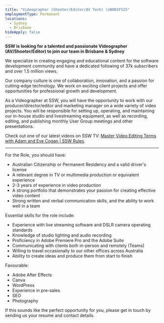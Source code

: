 ```yaml
---
title: "Videographer (Shooter/Editor/AV Tech) \U0001F525"
employmentType: Permanent
locations:
  - Sydney
  - Brisbane
hideApply: false
---
```


**SSW is looking for a talented and passionate Videographer (AV/Shooter/Editor) to join our team in Brisbane & Sydney**

We specialize in creating engaging and educational content for the software development community and have a dedicated following of 37k subscribers and over 1.5 million views.

Our company culture is one of collaboration, innovation, and a passion for cutting-edge technology. We work on exciting
client projects and offer opportunities for professional growth and development.

As a Videographer at SSW, you will have the opportunity to work with our producer/director/editor and marketing manager on a wide variety of video projects. You will be responsible for setting up, operating, and maintaining our in-house studio and livestreaming equipment, as well as recording, editing, and publishing monthly User Group meetings and other presentations.

Check out one of our latest videos on SSW TV: [Master Video Editing Terms with Adam and Eve Cogan | SSW Rules](https://www.youtube.com/watch?v=GwWqoN8ajAo "Master Video Editing Terms with Adam and Eve Cogan | SSW Rules").

***

For the Role, you should have:

* Australian Citizenship or Permanent Residency and a valid driver's license
* A relevant degree in TV or multimedia production or equivalent experience
* 2-3 years of experience in video production
* A strong portfolio that demonstrates your passion for creating effective video content
* Strong written and verbal communication skills, and the ability to work well in a team

Essential skills for the role include:

* Experience with live streaming software and DSLR camera operating standards
* Knowledge of studio lighting and audio recording
* Proficiency in Adobe Premiere Pro and the Adobe Suite
* Communicating with clients both in-person and remotely (Teams)
* Willing to travel occasionally to our other offices across Australia
* Ability to create ideas and produce them from start to finish

Favourable:

* Adobe After Effects
* Canva
* WordPress
* Experience in pre-sales
* SEO
* Photography

If this sounds like the perfect opportunity for you, please get in touch by sending us your resume and contact details.
